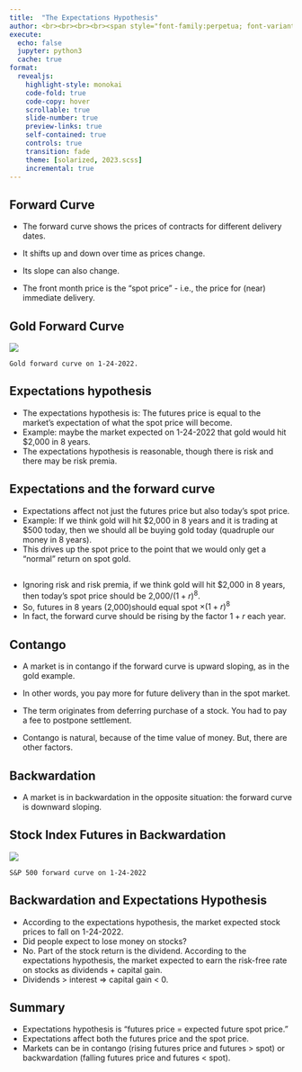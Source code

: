 ```yaml
---
title:  "The Expectations Hypothesis"
author: <br><br><br><br><span style="font-family:perpetua; font-variant:small-caps; color:#606060;">Kerry Back</span><br><br><img src="RiceBusiness-transparent-logo-sm.png"  height=80>
execute:
  echo: false
  jupyter: python3
  cache: true
format: 
  revealjs:
    highlight-style: monokai
    code-fold: true
    code-copy: hover
    scrollable: true
    slide-number: true
    preview-links: true
    self-contained: true
    controls: true
    transition: fade
    theme: [solarized, 2023.scss]
    incremental: true
---
```



## Forward Curve
    
- The forward curve shows the prices of contracts for different delivery dates.
    
- It shifts up and down over time as prices change.
    
- Its slope can also change.  

- The front month price is the "spot price" - i.e., the price for (near) immediate delivery.

## Gold Forward Curve

![](images/fig_gold.png)
    
    Gold forward curve on 1-24-2022.

## Expectations hypothesis

- The expectations hypothesis is: The futures price is equal to the market's expectation of what the spot price will become.
- Example: maybe the market expected on 1-24-2022 that gold would hit $2,000 in 8 years.
- The expectations hypothesis is reasonable, though there is risk and there may be risk premia.

## Expectations and the forward curve

- Expectations affect not just the futures price but also today's spot price.
- Example: If we think gold will hit $2,000 in 8 years and it is trading at $500 today, then we should all be buying gold today (quadruple our money in 8 years).
- This drives up the spot price to the point that we would only get a "normal" return on spot gold.

##

- Ignoring risk and risk premia, if we think gold will hit $2,000 in 8 years, then today's spot price should be $\text{2,000} / (1+r)^8$.
- So, futures in 8 years (2,000)should equal spot $\times (1+r)^8$
- In fact, the forward curve should be rising by the factor $1+r$ each year.

## Contango

- A market is in contango if the forward curve is upward sloping, as in the gold example.

- In other words, you pay more for future delivery than in the spot market.

- The term originates from deferring purchase of a stock.  You had to pay a fee to postpone settlement.

- Contango is natural, because of the time value of money.  But, there are other factors.
    


## Backwardation

- A market is in backwardation in the opposite situation: the forward curve is downward sloping.
    


## Stock Index Futures in Backwardation

 
![](images/fig_sp500.png)
    
    S&P 500 forward curve on 1-24-2022

## Backwardation and Expectations Hypothesis

- According to the expectations hypothesis, the market expected stock prices to fall on 1-24-2022.
- Did people expect to lose money on stocks?
- No.  Part of the stock return is the dividend.  According to the expectations hypothesis, the market expected to earn the risk-free rate on stocks as dividends + capital gain.
- Dividends > interest $\Rightarrow$ capital gain < 0.

## Summary

- Expectations hypothesis is "futures price = expected future spot price."
- Expectations affect both the futures price and the spot price.
- Markets can be in contango (rising futures price and futures > spot) or backwardation (falling futures price and futures < spot).



